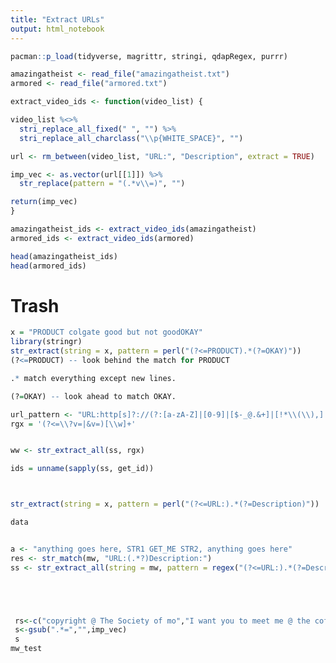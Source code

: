 ```yaml
---
title: "Extract URLs"
output: html_notebook
---
```


```r
pacman::p_load(tidyverse, magrittr, stringi, qdapRegex, purrr)

amazingatheist <- read_file("amazingatheist.txt")
armored <- read_file("armored.txt")

```


```r

extract_video_ids <- function(video_list) {

video_list %<>% 
  stri_replace_all_fixed(" ", "") %>% 
  stri_replace_all_charclass("\\p{WHITE_SPACE}", "")

url <- rm_between(video_list, "URL:", "Description", extract = TRUE)

imp_vec <- as.vector(url[[1]]) %>% 
  str_replace(pattern = "(.*v\\=)", "")

return(imp_vec)
}

amazingatheist_ids <- extract_video_ids(amazingatheist)
armored_ids <- extract_video_ids(armored)

head(amazingatheist_ids)
head(armored_ids)
```

# Trash

```r
x = "PRODUCT colgate good but not goodOKAY"
library(stringr)
str_extract(string = x, pattern = perl("(?<=PRODUCT).*(?=OKAY)"))
(?<=PRODUCT) -- look behind the match for PRODUCT

.* match everything except new lines.

(?=OKAY) -- look ahead to match OKAY.

url_pattern <- "URL:http[s]?://(?:[a-zA-Z]|[0-9]|[$-_@.&+]|[!*\\(\\),]|(?:%[0-9a-fA-F][0-9a-fA-F]))+"
rgx = '(?<=\\?v=|&v=)[\\w]+'


ww <- str_extract_all(ss, rgx)

ids = unname(sapply(ss, get_id))



str_extract(string = x, pattern = perl("(?<=URL:).*(?=Description)"))

data


a <- "anything goes here, STR1 GET_ME STR2, anything goes here"
res <- str_match(mw, "URL:(.*?)Description:")
ss <- str_extract_all(string = mw, pattern = regex("(?<=URL:).*(?=Description:)"))





 rs<-c("copyright @ The Society of mo","I want you to meet me @ the coffeshop")
 s<-gsub(".*=","",imp_vec)
 s
mw_test
```

